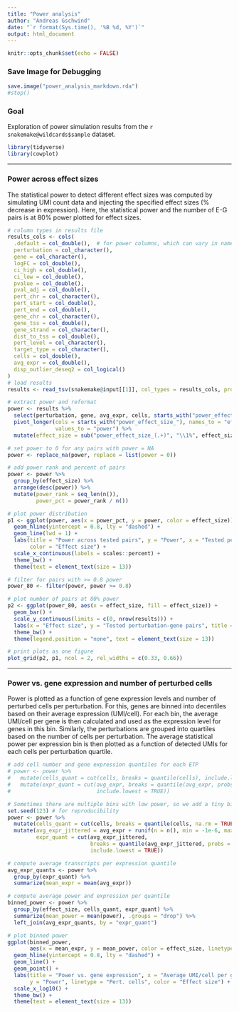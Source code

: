 ```yaml
---
title: "Power analysis"
author: "Andreas Gschwind"
date: "`r format(Sys.time(), '%B %d, %Y')`"
output: html_document
---
```


```r
knitr::opts_chunk$set(echo = FALSE)
```

### Save Image for Debugging
```r
save.image("power_analysis_markdown.rda")
#stop()
```

### Goal
Exploration of power simulation results from the `r snakemake@wildcards$sample` dataset.

```r
library(tidyverse)
library(cowplot)
```

***

### Power across effect sizes
The statistical power to detect different effect sizes was computed by simulating UMI count data
and injecting the specified effect sizes (% decrease in expression). Here, the statistical power 
and the number of E-G pairs is at 80% power plotted for effect sizes.

```r
# column types in results file
results_cols <- cols(
  .default = col_double(),  # for power columns, which can vary in names
  perturbation = col_character(),
  gene = col_character(),
  logFC = col_double(),
  ci_high = col_double(),
  ci_low = col_double(),
  pvalue = col_double(),
  pval_adj = col_double(),
  pert_chr = col_character(),
  pert_start = col_double(),
  pert_end = col_double(),
  gene_chr = col_character(),
  gene_tss = col_double(),
  gene_strand = col_character(),
  dist_to_tss = col_double(),
  pert_level = col_character(),
  target_type = col_character(),
  cells = col_double(),
  avg_expr = col_double(),
  disp_outlier_deseq2 = col_logical()
)
# load results
results <- read_tsv(snakemake@input[[1]], col_types = results_cols, progress = FALSE)
```

```r
# extract power and reformat
power <- results %>% 
  select(perturbation, gene, avg_expr, cells, starts_with("power_effect_size_")) %>%
  pivot_longer(cols = starts_with("power_effect_size_"), names_to = "effect_size",
               values_to = "power") %>% 
  mutate(effect_size = sub("power_effect_size_(.+)", "\\1%", effect_size))

# set power to 0 for any pairs with power = NA
power <- replace_na(power, replace = list(power = 0))

# add power rank and percent of pairs
power <- power %>% 
  group_by(effect_size) %>% 
  arrange(desc(power)) %>% 
  mutate(power_rank = seq_len(n()),
         power_pct = power_rank / n())

# plot power distribution
p1 <- ggplot(power, aes(x = power_pct, y = power, color = effect_size)) +
  geom_hline(yintercept = 0.8, lty = "dashed") +
  geom_line(lwd = 1) +
  labs(title = "Power across tested pairs", y = "Power", x = "Tested perturbation-gene pairs",
       color = "Effect size") +
  scale_x_continuous(labels = scales::percent) +
  theme_bw() +
  theme(text = element_text(size = 13))

# filter for pairs with >= 0.8 power
power_80 <- filter(power, power >= 0.8)

# plot number of pairs at 80% power
p2 <- ggplot(power_80, aes(x = effect_size, fill = effect_size)) +
  geom_bar() +
  scale_y_continuous(limits = c(0, nrow(results))) +
  labs(x = "Effect size", y = "Tested perturbation-gene pairs", title = "80% power") +
  theme_bw() +
  theme(legend.position = "none", text = element_text(size = 13))

# print plots as one figure
plot_grid(p2, p1, ncol = 2, rel_widths = c(0.33, 0.66))
```

***

### Power vs. gene expression and number of perturbed cells
Power is plotted as a function of gene expression levels and number of perturbed cells per
perturbation. For this, genes are binned into decentiles based on their average expression
(UMI/cell). For each bin, the average UMI/cell per gene is then calculated and used as the
expression level for genes in this bin. Similarly, the perturbations are grouped into quartiles
based on the number of cells per perturbation. The average statistical power per expression bin is
then plotted as a function of detected UMIs for each cells per perturbation quartile.

```r
# add cell number and gene expression quantiles for each ETP
# power <- power %>%
#   mutate(cells_quant = cut(cells, breaks = quantile(cells), include.lowest = TRUE)) %>%
#   mutate(expr_quant = cut(avg_expr, breaks = quantile(avg_expr, probs = seq(0, 1, 0.1)),
#                           include.lowest = TRUE))

# Sometimes there are multiple bins with low power, so we add a tiny bit of noise so that there are unique bins
set.seed(123) # for reproducibility
power <- power %>%
  mutate(cells_quant = cut(cells, breaks = quantile(cells, na.rm = TRUE), include.lowest = TRUE)) %>%
  mutate(avg_expr_jittered = avg_expr + runif(n = n(), min = -1e-6, max = 1e-6),
         expr_quant = cut(avg_expr_jittered, 
                          breaks = quantile(avg_expr_jittered, probs = seq(0, 1, 0.1), na.rm = TRUE),
                          include.lowest = TRUE))

# compute average transcripts per expression quantile
avg_expr_quants <- power %>% 
  group_by(expr_quant) %>% 
  summarize(mean_expr = mean(avg_expr))

# compute average power and expression per quantile
binned_power <- power %>%
  group_by(effect_size, cells_quant, expr_quant) %>% 
  summarize(mean_power = mean(power), .groups = "drop") %>% 
  left_join(avg_expr_quants, by = "expr_quant")

# plot binned power
ggplot(binned_power,
       aes(x = mean_expr, y = mean_power, color = effect_size, linetype = cells_quant)) +
  geom_hline(yintercept = 0.8, lty = "dashed") +
  geom_line() +
  geom_point() +
  labs(title = "Power vs. gene expression", x = "Average UMI/cell per gene\n(binned in decentiles)",
       y = "Power", linetype = "Pert. cells", color = "Effect size") +
  scale_x_log10() +
  theme_bw() +
  theme(text = element_text(size = 13))
```
